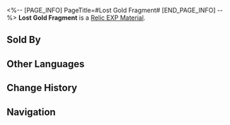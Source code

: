 <%-- [PAGE_INFO]
PageTitle=#Lost Gold Fragment#
[END_PAGE_INFO] --%>
{{Item Infobox
|id          = 232
|image       = Item Lost Gold Fragment.png
|type        = Relic EXP Material
|invCategory = Upgrade Materials
|rarity      = 3
|effect      = Enhancement material for Relics. Provides 500 Relic EXP.
|description = Carefully collected Fragmentum dust with irregular shapes. Under the right conditions, they can express specific forms of relics.
|source1     = [[Daily Training]]
|source2     = [[Salvage Relic]]
|source3     = [[Embers Exchange]]
}}
{{Description|''When the stars return to the right position... Ha! Just kidding.''}}
'''Lost Gold Fragment''' is a [[Relic EXP Material]].

==Sold By==
{{Shop Availability}}

==Other Languages==
{{Other Languages
|en   = Lost Gold Fragment
|zhs  = 遗失碎金
|zht  = 遺失碎金
|ja   = 遺失砕金
|ko   = 유실된 황금 파편
|es   = Fragmento dorado perdido
|fr   = Fragment d'or perdu
|ru   = Утраченные золотые частицы
|th   = Lost Gold Fragment
|vi   = Mảnh Vàng Đánh Mất
|de   = Verlorenes Goldfragment
|id   = Lost Gold Fragment
|pt   = Fragmento Dourado Perdido
}}

==Change History==
{{Change History|1.0}}

==Navigation==
{{Upgrade Material Navbox}}
